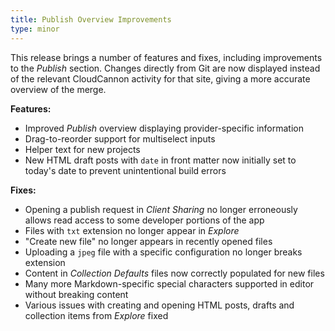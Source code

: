 ```yaml
---
title: Publish Overview Improvements
type: minor
---
```


This release brings a number of features and fixes, including improvements to the *Publish* section. Changes directly from Git are now displayed instead of the relevant CloudCannon activity for that site, giving a more accurate overview of the merge.

**Features:**

* Improved *Publish* overview displaying provider-specific information
* Drag-to-reorder support for multiselect inputs
* Helper text for new projects
* New HTML draft posts with `date` in front matter now initially set to today's date to prevent unintentional build errors

**Fixes:**

* Opening a publish request in *Client Sharing* no longer erroneously allows read access to some developer portions of the app
* Files with `txt` extension no longer appear in *Explore*
* "Create new file" no longer appears in recently opened files
* Uploading a `jpeg` file with a specific configuration no longer breaks extension
* Content in *Collection Defaults* files now correctly populated for new files
* Many more Markdown-specific special characters supported in editor without breaking content
* Various issues with creating and opening HTML posts, drafts and collection items from *Explore* fixed